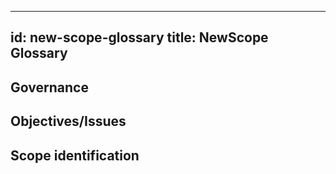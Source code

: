 
---
id: new-scope-glossary
title: NewScope Glossary
---

## Governance
<!--This (required) section identifies the organizational body that governs the scope in which the glossary is needed. Optionally, a reference to the governance framework/procedures may be made.-->

## Objectives/Issues
<!--State the issues, the identification and addressing is being considered and treated within the scope, and
the objectives, the realization of which is the reason for the scope's existence (note that a mission statement may be one of these objectives).-->

## Scope identification
<!--State a short text or abbreviation that can be used within eSSIF-Lab (or beyond) to refer to the scope.
Optionally, a URI may be specified if global identification is required.
Scope identifiers/labels should be useable as prefix for terms, thus providing a mechanism to refer to terms defined in other scopes-->

<!--## Notes
Anything els that's worth mentioning.-->

<!--## Tags
Add hash tags here that allow us to group concepts in useful ways.-->

<!--
---
## Footnotes
This (optional) section contains any footnotes that may have been specified in the text above.-->
